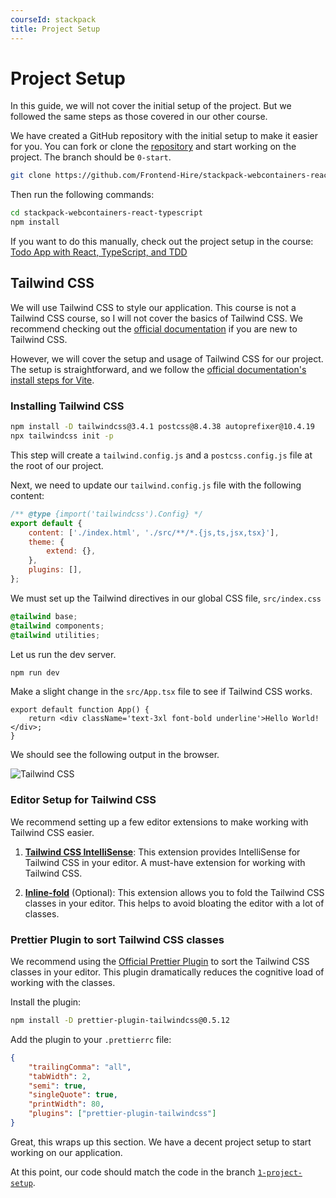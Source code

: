 ```yaml
---
courseId: stackpack
title: Project Setup
---
```



# Project Setup

In this guide, we will not cover the initial setup of the project. But we followed the same steps as those covered in our other course.

We have created a GitHub repository with the initial setup to make it easier for you. You can fork or clone the [repository](https://github.com/Frontend-Hire/stackpack-webcontainers-react-typescript) and start working on the project. The branch should be `0-start`.

```sh frame="none" showLineNumbers=false
git clone https://github.com/Frontend-Hire/stackpack-webcontainers-react-typescript.git
```

Then run the following commands:

```sh frame="none" showLineNumbers=false
cd stackpack-webcontainers-react-typescript
npm install
```

If you want to do this manually, check out the project setup in the course: [Todo App with React, TypeScript, and TDD](/todo-app/react/project-setup)

## Tailwind CSS

We will use Tailwind CSS to style our application. This course is not a Tailwind CSS course, so I will not cover the basics of Tailwind CSS. We recommend checking out the [official documentation](https://tailwindcss.com/docs/installation) if you are new to Tailwind CSS.

However, we will cover the setup and usage of Tailwind CSS for our project. The setup is straightforward, and we follow the [official documentation's install steps for Vite](https://tailwindcss.com/docs/guides/vite).

### Installing Tailwind CSS

```sh frame="none" showLineNumbers=false
npm install -D tailwindcss@3.4.1 postcss@8.4.38 autoprefixer@10.4.19
npx tailwindcss init -p
```

This step will create a `tailwind.config.js` and a `postcss.config.js` file at the root of our project.

Next, we need to update our `tailwind.config.js` file with the following content:

```js title="tailwind.config.js"
/** @type {import('tailwindcss').Config} */
export default {
	content: ['./index.html', './src/**/*.{js,ts,jsx,tsx}'],
	theme: {
		extend: {},
	},
	plugins: [],
};
```

We must set up the Tailwind directives in our global CSS file, `src/index.css`

```css title='src/index.css'
@tailwind base;
@tailwind components;
@tailwind utilities;
```

Let us run the dev server.

```sh frame="none" showLineNumbers=false
npm run dev
```

Make a slight change in the `src/App.tsx` file to see if Tailwind CSS works.

```tsx title="src/App.tsx" {2}
export default function App() {
	return <div className='text-3xl font-bold underline'>Hello World!</div>;
}
```

We should see the following output in the browser.

![Tailwind CSS](./assets/1-project-setup-1.webp)

### Editor Setup for Tailwind CSS

We recommend setting up a few editor extensions to make working with Tailwind CSS easier.

1. [**Tailwind CSS IntelliSense**](https://marketplace.visualstudio.com/items?itemName=bradlc.vscode-tailwindcss): This extension provides IntelliSense for Tailwind CSS in your editor. A must-have extension for working with Tailwind CSS.

2. [**Inline-fold**](https://marketplace.visualstudio.com/items?itemName=moalamri.inline-fold) (Optional): This extension allows you to fold the Tailwind CSS classes in your editor. This helps to avoid bloating the editor with a lot of classes.

### Prettier Plugin to sort Tailwind CSS classes

We recommend using the [Official Prettier Plugin](https://tailwindcss.com/docs/editor-setup#automatic-class-sorting-with-prettier) to sort the Tailwind CSS classes in your editor. This plugin dramatically reduces the cognitive load of working with the classes.

Install the plugin:

```sh frame="none" showLineNumbers=false
npm install -D prettier-plugin-tailwindcss@0.5.12
```

Add the plugin to your `.prettierrc` file:

```json title=".prettierrc" {7}
{
	"trailingComma": "all",
	"tabWidth": 2,
	"semi": true,
	"singleQuote": true,
	"printWidth": 80,
	"plugins": ["prettier-plugin-tailwindcss"]
}
```

Great, this wraps up this section. We have a decent project setup to start working on our application.

At this point, our code should match the code in the branch [`1-project-setup`](https://github.com/Frontend-Hire/stackpack-webcontainers-react-typescript/tree/1-project-setup).
